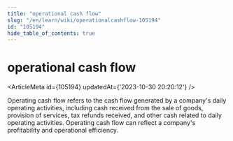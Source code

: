 ```yaml
---
title: "operational cash flow"
slug: "/en/learn/wiki/operationalcashflow-105194"
id: "105194"
hide_table_of_contents: true
---
```



<Breadcrumbs current="operational cash flow" />

# operational cash flow

<ArticleMeta id={105194} updatedAt={'2023-10-30 20:20:12'} />
<div className='border-solid border-b border-t-0 my-4 border-[var(--ifm-color-gray-300)]' />

Operating cash flow refers to the cash flow generated by a company's daily operating activities, including cash received from the sale of goods, provision of services, tax refunds received, and other cash related to daily operating activities. Operating cash flow can reflect a company's profitability and operational efficiency.
